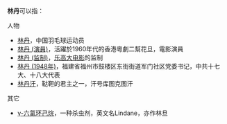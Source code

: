 '''林丹'''可以指：
;人物
* [[林丹|林丹]]，中国羽毛球运动员
* [[林丹_(演員)|林丹 (演員)]]，活躍於1960年代的香港粵劇二幫花旦，電影演員
* [[林丹_(监制)|林丹 (监制)]]，[[乐高大电影|乐高大电影]]的监制
* [[林丹_(1948年)|林丹 (1948年)]]，福建省福州市鼓楼区东街街道军门社区党委书记，中共十七大、十八大代表
* [[林丹汗|林丹汗]]，鞑靼的君主之一，汗号库图克图汗

;其它
* [[γ-六氯环己烷|γ-六氯环己烷]]，一种杀虫剂，英文名Lindane，亦作林旦
{{Disambiguation|Cat=二字消歧义}}